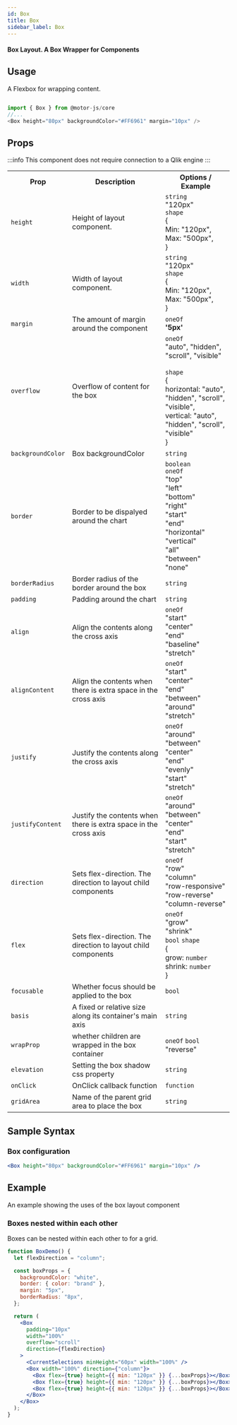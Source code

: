 ```yaml
---
id: Box
title: Box
sidebar_label: Box
---
```


#### Box Layout. A Box Wrapper for Components

## Usage

A Flexbox for wrapping content.

```javascript

import { Box } from @motor-js/core
//...
<Box height="80px" backgroundColor="#FF6961" margin="10px" />

```

## Props

:::info
This component does not require connection to a Qlik engine
:::

<table>
  <tr>
    <th>Prop</th>
    <th>Description</th>
    <th>Options / Example</th>
  </tr>
  <tr>
    <td>
      <code>height</code>
    </td>
    <td>Height of layout component.</td>
    <td>
      <code>string</code>
      <br />
      "120px"
      <br />
      <code>shape</code>
      <br />
      &#123;
      <br />
      Min: "120px",
      <br />
      Max: "500px",
      <br />
      &#125;
    </td>
  </tr>
  <tr>
    <td>
      <code>width</code>
    </td>
    <td>Width of layout component.</td>
    <td>
      <code>string</code>
      <br />
      "120px"
      <br />
      <code>shape</code>
      <br />
      &#123;
      <br />
      Min: "120px",
      <br />
      Max: "500px",
      <br />
      &#125;
    </td>
  </tr>
  <tr>
    <td>
      <code>margin</code>
    </td>
    <td>The amount of margin around the component</td>
    <td>
      <code>oneOf</code>
      <br />
      <b>'5px'</b>
    </td>
  </tr>
  <tr>
    <td>
      <code>overflow</code>
    </td>
    <td>Overflow of content for the box</td>
    <td>
      <code>oneOf</code>
      <br />
      "auto", "hidden", "scroll", "visible"
      <br />
      <br />
      <code>shape</code>
      <br />
      &#123;
      <br />
      horizontal: "auto", "hidden", "scroll", "visible",
      <br />
      vertical: "auto", "hidden", "scroll", "visible"
      <br />
      &#125;
    </td>
  </tr>
  <tr>
    <td>
      <code>backgroundColor</code>
    </td>
    <td>Box backgroundColor</td>
    <td>
      <code>string</code>
      <br />
    </td>
  </tr>
  <tr>
    <td>
      <code>border</code>
    </td>
    <td>Border to be dispalyed around the chart</td>
    <td>
      <code>boolean</code>
      <br />
      <code>oneOf</code>
      <br />
      "top"
      <br />
      "left"
      <br />
      "bottom"
      <br />
      "right"
      <br />
      "start"
      <br />
      "end"
      <br />
      "horizontal"
      <br />
      "vertical"
      <br />
      "all"
      <br />
      "between"
      <br />
      "none"
      <br />
    </td>
  </tr>
  <tr>
    <td>
      <code>borderRadius</code>
    </td>
    <td>Border radius of the border around the box</td>
    <td>
      <code>string</code>
      <br />
    </td>
  </tr>
  <tr>
    <td>
      <code>padding</code>
    </td>
    <td>Padding around the chart</td>
    <td>
      <code>string</code>
      <br />
    </td>
  </tr>
  <tr>
    <td>
      <code>align</code>
    </td>
    <td>Align the contents along the cross axis</td>
    <td>
      <code>oneOf</code>
      <br />
      "start"
      <br /> "center"
      <br /> "end"
      <br /> "baseline"
      <br /> "stretch"
      <br />
    </td>
  </tr>
  <tr>
    <td>
      <code>alignContent</code>
    </td>
    <td>Align the contents when there is extra space in the cross axis</td>
    <td>
      <code>oneOf</code>
      <br />
      "start"
      <br />
      "center"
      <br />
      "end"
      <br />
      "between"
      <br />
      "around"
      <br />
      "stretch"
      <br />
    </td>
  </tr>
  <tr>
    <td>
      <code>justify</code>
    </td>
    <td>Justify the contents along the cross axis</td>
    <td>
      <code>oneOf</code>
      <br />
      "around"
      <br />
      "between"
      <br />
      "center"
      <br />
      "end"
      <br />
      "evenly"
      <br />
      "start"
      <br />
      "stretch"
      <br />
    </td>
  </tr>
  <tr>
    <td>
      <code>justifyContent</code>
    </td>
    <td>Justify the contents when there is extra space in the cross axis</td>
    <td>
      <code>oneOf</code>
      <br />
      "around"
      <br />
      "between"
      <br />
      "center"
      <br />
      "end"
      <br />
      "start"
      <br />
      "stretch"
      <br />
    </td>
  </tr>
  <tr>
    <td>
      <code>direction</code>
    </td>
    <td>Sets flex-direction. The direction to layout child components</td>
    <td>
      <code>oneOf</code>
      <br />
      "row"
      <br />
      "column"
      <br />
      "row-responsive"
      <br />
      "row-reverse"
      <br />
      "column-reverse"
      <br />
    </td>
  </tr>
  <tr>
    <td>
      <code>flex</code>
    </td>
    <td>Sets flex-direction. The direction to layout child components</td>
    <td>
      <code>oneOf</code>
      <br />
      "grow"
      <br /> "shrink"
      <br />
      <code>bool</code>
      <code>shape</code>
      <br />
      &#123;
      <br />
      grow: <code>number</code>
      <br />
      shrink: <code>number</code>
      <br />
      &#125;
    </td>
  </tr>
  <tr>
    <td>
      <code>focusable</code>
    </td>
    <td>Whether focus should be applied to the box</td>
    <td>
      <code>bool</code>
      <br />
    </td>
  </tr>
  <tr>
    <td>
      <code>basis</code>
    </td>
    <td>A fixed or relative size along its container's main axis</td>
    <td>
      <code>string</code>
      <br />
    </td>
  </tr>
  <tr>
    <td>
      <code>wrapProp</code>
    </td>
    <td>whether children are wrapped in the box container</td>
    <td>
      <code>oneOf</code>
      <code>bool</code>
      <br />
      "reverse"
      <br />
    </td>
  </tr>
  <tr>
    <td>
      <code>elevation</code>
    </td>
    <td>Setting the box shadow css property</td>
    <td>
      <code>string</code>
    </td>
  </tr>
  <tr>
    <td>
      <code>onClick</code>
    </td>
    <td>OnClick callback function</td>
    <td>
      <code>function</code>
    </td>
  </tr>
  <tr>
    <td>
      <code>gridArea</code>
    </td>
    <td>Name of the parent grid area to place the box</td>
    <td>
      <code>string</code>
    </td>
  </tr>
</table>

## Sample Syntax

### Box configuration

```jsx {11}
<Box height="80px" backgroundColor="#FF6961" margin="10px" />
```

## Example

An example showing the uses of the box layout component

### Boxes nested within each other

Boxes can be nested within each other to for a grid.

```jsx
function BoxDemo() {
  let flexDirection = "column";

  const boxProps = {
    backgroundColor: "white",
    border: { color: "brand" },
    margin: "5px",
    borderRadius: "8px",
  };

  return (
    <Box
      padding="10px"
      width="100%"
      overflow="scroll"
      direction={flexDirection}
    >
      <CurrentSelections minHeight="60px" width="100%" />
      <Box width="100%" direction={"column"}>
        <Box flex={true} height={{ min: "120px" }} {...boxProps}></Box>
        <Box flex={true} height={{ min: "120px" }} {...boxProps}></Box>
        <Box flex={true} height={{ min: "120px" }} {...boxProps}></Box>
      </Box>
    </Box>
  );
}
```
